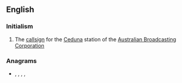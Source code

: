 ==English==

===Initialism===
{{en-initialism}}

# The [[callsign]] for the [[Ceduna]] station of the [[Australian Broadcasting Corporation]]

===Anagrams===
* {{l|en|BACS}}, {{l|en|bacs}}, {{l|en|cabs}}, {{l|en|SABC}}, {{l|en|scab}}